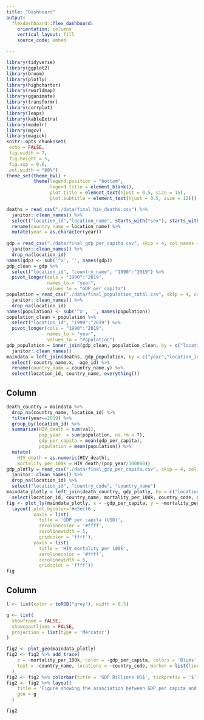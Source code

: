 ```yaml
---
title: "Dashboard"
output: 
  flexdashboard::flex_dashboard:
    orientation: columns
    vertical_layout: fill
    source_code: embed

---
```


```r
library(tidyverse)
library(ggplot2)
library(broom)
library(plotly)
library(highcharter)
library(rworldmap)
library(gganimate)
library(transformr)
library(corrplot)
library(leaps)
library(kableExtra)
library(modelr)
library(mgcv)
library(magick)
knitr::opts_chunk$set(
 echo = FALSE,
 fig.width = 7, 
 fig.height = 5,
 fig.asp = 0.6,
 out.width = "60%")
theme_set(theme_bw() + 
          theme(legend.position = "bottom",
                legend.title = element_blank(),
                plot.title = element_text(hjust = 0.5, size = 15),
                plot.subtitle = element_text(hjust = 0.5, size = 12)))
```


```r
deaths = read_csv("./data/final_hiv_deaths.csv") %>% 
  janitor::clean_names() %>% 
  select("location_id","location_name", starts_with("sex"), starts_with("age"), "year", "val", "upper", "lower") %>%
  rename(country_name = location_name) %>% 
  mutate(year = as.character(year))
  
gdp = read_csv("./data/final_gdp_per_capita.csv", skip = 4, col_names = TRUE) %>% 
  janitor::clean_names() %>% 
  drop_na(location_id) 
names(gdp) <- sub('^x', '', names(gdp))
gdp_clean = gdp %>%  
  select("location_id", "country_name", "1990":"2019") %>% 
  pivot_longer(cols = "1990":"2019",
               names_to = "year",
               values_to = "GDP_per_capita") 
population = read_csv("./data/final_population_total.csv", skip = 4, col_names = TRUE)  %>% 
  janitor::clean_names() %>% 
  drop_na(location_id) 
names(population) <- sub('^x', '', names(population))
population_clean = population %>%  
  select("location_id", "1990":"2019") %>% 
  pivot_longer(cols = "1990":"2019",
               names_to = "year",
               values_to = "Population") 
gdp_population = inner_join(gdp_clean, population_clean, by = c("location_id", "year")) %>% 
  janitor::clean_names() 
maindata = left_join(deaths, gdp_population, by = c("year","location_id")) %>% 
  select(-country_name.x, -age_id) %>% 
  rename(country_name = country_name.y) %>% 
  select(location_id, country_name, everything())
```

Column {data-width=650}
-----------------------------------------------------------------------

```r
death_country = maindata %>% 
  drop_na(country_name, location_id) %>% 
  filter(year==2019) %>% 
  group_by(location_id) %>% 
  summarize(HIV_death = sum(val),
            pop_year  = sum(population, na.rm = T),
            gdp_per_capita = mean(gdp_per_capita), 
            population = mean(population)) %>% 
  mutate(
    HIV_death = as.numeric(HIV_death),
    mortality_per_100k = HIV_death/(pop_year/100000))
gdp_plotly = read_csv("./data/final_gdp_per_capita.csv", skip = 4, col_names = TRUE) %>% 
  janitor::clean_names() %>% 
  drop_na(location_id) %>% 
  select("location_id", "country_code", "country_name")
maindata_plotly = left_join(death_country, gdp_plotly, by = c("location_id")) %>% 
  select(location_id, country_name, mortality_per_100k, country_code, gdp_per_capita, population)
fig <- plot_ly(maindata_plotly, x = ~gdp_per_capita, y = ~mortality_per_100k, type = 'scatter', mode = 'markers', split = ~country_name, size = ~population) %>%
  layout( plot_bgcolor='#e5ecf6',
          xaxis = list(
            title = 'GDP per capita (USD)',
            zerolinecolor = '#ffff',
            zerolinewidth = 5,
            gridcolor = 'ffff'),
          yaxis = list(
            title = 'HIV mortality per 100k',
            zerolinecolor = '#ffff',
            zerolinewidth = 5,
            gridcolor = 'ffff'))
fig
```

Column {data-width=350}
-----------------------------------------------------------------------
```r

l <- list(color = toRGB("grey"), width = 0.5)

g <- list(
  showframe = FALSE,
  showcoastlines = FALSE,
  projection = list(type = 'Mercator')
)

fig2 <- plot_geo(maindata_plotly)
fig2 <- fig2 %>% add_trace(
    z = ~mortality_per_100k, color = ~gdp_per_capita, colors = 'Blues',
    text = ~country_name, locations = ~country_code, marker = list(line = l)
  )
fig2 <- fig2 %>% colorbar(title = 'GDP Billions US$', tickprefix = '$')
fig2 <- fig2 %>% layout(
    title = 'Figure showing the association between GDP per capita and HIV mortality rate',
    geo = g
  )

fig2
```
